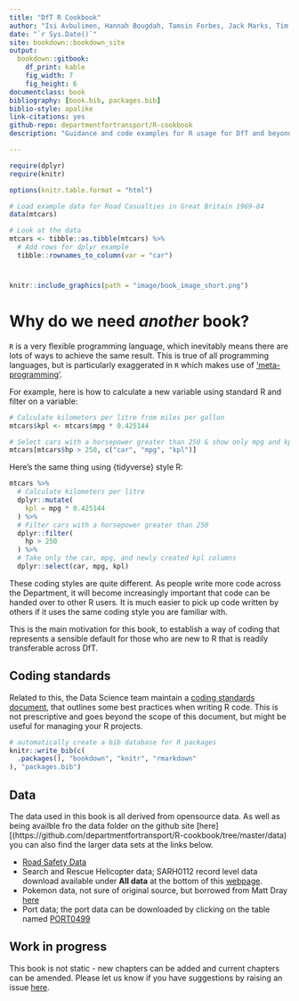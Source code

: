 ```yaml
--- 
title: "DfT R Cookbook"
author: "Isi Avbulimen, Hannah Bougdah, Tamsin Forbes, Jack Marks, Tim Taylor"
date: "`r Sys.Date()`"
site: bookdown::bookdown_site
output: 
  bookdown::gitbook:
    df_print: kable
    fig_width: 7
    fig_height: 6
documentclass: book
bibliography: [book.bib, packages.bib]
biblio-style: apalike
link-citations: yes
github-repo: departmentfortransport/R-cookbook
description: "Guidance and code examples for R usage for DfT and beyond"

---
```


```r
require(dplyr)
require(knitr)

options(knitr.table.format = "html")

# Load example data for Road Casualties in Great Britain 1969-84
data(mtcars)

# Look at the data
mtcars <- tibble::as.tibble(mtcars) %>%
  # Add rows for dplyr example
  tibble::rownames_to_column(var = "car")
```


# {-}

```r
knitr::include_graphics(path = "image/book_image_short.png")
```


# Why do we need _another_ book?

`R` is a very flexible programming language, which inevitably means there are lots of ways to achieve the same result. This is true of all programming languages, but is particularly exaggerated in `R` which makes use of ['meta-programming'](http://adv-r.had.co.nz/). 

For example, here is how to calculate a new variable using standard R and filter on a variable:
```r
# Calculate kilometers per litre from miles per gallon
mtcars$kpl <- mtcars$mpg * 0.425144

# Select cars with a horsepower greater than 250 & show only mpg and kpl columns
mtcars[mtcars$hp > 250, c("car", "mpg", "kpl")]

```

Here's the same thing using {tidyverse} style R:
```r

mtcars %>%
  # Calculate kilometers per litre
  dplyr::mutate(
    kpl = mpg * 0.425144
  ) %>%
  # Filter cars with a horsepower greater than 250
  dplyr::filter(
    hp > 250
  ) %>%
  # Take only the car, mpg, and newly created kpl columns
  dplyr::select(car, mpg, kpl)
```

These coding styles are quite different. As people write more code across the Department, it will become increasingly important that code can be handed over to other R users. It is much easier to pick up code written by others if it uses the same coding style you are familiar with. 

This is the main motivation for this book, to establish a way of coding that represents a sensible default for those who are new to R that is readily transferable across DfT. 


## Coding standards

Related to this, the Data Science team maintain a [coding standards document](https://department-for-transport.github.io/ds-processes/Coding_standards/r.html), that outlines some best practices when writing R code. This is not prescriptive and goes beyond the scope of this document, but might be useful for managing your R projects. 

```r
# automatically create a bib database for R packages
knitr::write_bib(c(
  .packages(), "bookdown", "knitr", "rmarkdown"
), "packages.bib")
```


## Data

The data used in this book is all derived from opensource data. As well as being availble fro the data folder on the github site [here][(https://github.com/departmentfortransport/R-cookbook/tree/master/data) you can also find the larger data sets at the links below.

- [Road Safety Data](https://data.gov.uk/dataset/cb7ae6f0-4be6-4935-9277-47e5ce24a11f/road-safety-data)
- Search and Rescue Helicopter data; SARH0112 record level data download available under **All data** at the bottom of this [webpage](https://www.gov.uk/government/statistical-data-sets/search-and-rescue-helicopter-sarh01).
- Pokemon data, not sure of original source, but borrowed from Matt Dray [here](https://github.com/matt-dray/beginner-r-feat-pkmn/tree/master/data)
- Port data; the port data can be downloaded by clicking on the table named [PORT0499](https://www.gov.uk/government/statistical-data-sets/port-and-domestic-waterborne-freight-statistics-port)


## Work in progress

This book is not static - new chapters can be added and current chapters can be amended. Please let us know if you have suggestions by raising an issue [here](https://github.com/department-for-transport/R-cookbook/issues).


